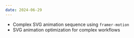 ```yaml
---
date: 2024-06-29
---
```


- Complex SVG animation sequence using `framer-motion`
- SVG animation optimization for complex workflows